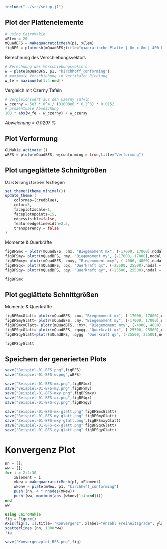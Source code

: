 ```julia
include("../src/setup.jl")
```


## Plot der Plattenelemente

```julia
# using CairoMakie
xElem = 20
mQuadBFS = makequadratcicMesh(p1, xElem)
figBFS = plotmesh(mQuadBFS;title="quadratische Platte | 8m x 8m | 400 Elemente")
```

Berechnung des Verschiebungsvektors

```julia
# Berechnung des Verschiebungsvektors
w = plate(mQuadBFS, p1, "kirchhoff_conforming")
# maximale Verschiebung in vertikaler Richtung
w_fe = maximum(w[1:4:end])
```


Vergleich mit Czerny Tafeln

```julia
# Vergleichswert aus den Czerny Tafeln
w_czerny = 5e3 * 8^4 / (31000e6 * 0.2^3) * 0.0152
# prozentuale Abweichung
100 * abs(w_fe - w_czerny) / w_czerny
```

_Abweichung = 0.0297 %_

## Plot Verformung

```julia
GLMakie.activate!()
wBFS = plotw(mQuadBFS, w;conforming = true,title="Verformung")
```

## Plot ungeglättete Schnittgrößen

Darstellungsfarben festlegen 

```julia
set_theme!(theme_minimal())
update_theme!(
    colormap=(:redblue),
    color=3,
    faceplotzscale=1,
    faceplotnpoints=15,
    edgesvisible=false,
    featureedgelinewidth=2.5,
    transparency = false
)
```

Momente & Querkräfte

```julia
figBFSmx = plotr(mQuadBFS, :mx, "Biegemoment mx", (-17000, 17000),nodal = false, a3d=true)
figBFSmy= plotr(mQuadBFS, :my, "Biegemoment my", (-17000, 17000),nodal = false, a3d=true)
figBFSmxy= plotr(mQuadBFS, :mxy, "Biegemoment mxy", (-4000, 4000),nodal = false, a3d=true)
figBFSqx= plotr(mQuadBFS, :qx, "Querkraft qx", (-25500, 25500),nodal = false, a3d=true)
figBFSqy= plotr(mQuadBFS, :qy, "Querkraft qy", (-25500, 25500),nodal = false, a3d=true)
```

```julia
figBFSmx
```

## Plot geglättete Schnittgrößen

Momente & Querkräfte

```julia
figBFSmxGlatt= plotr(mQuadBFS, :mx, "Biegemoment mx", (-17000, 17000),nodal = true, a3d=true)
figBFSmyGlatt= plotr(mQuadBFS, :my, "Biegemoment my", (-17000, 17000),nodal = true, a3d=true)
figBFSmxyGlatt= plotr(mQuadBFS, :mxy, "Biegemoment mxy", (-4000, 4000),nodal = true, a3d=true)
figBFSqxGlatt= plotr(mQuadBFS, :qxgg, "Querkraft qx", (-25500, 25500),nodal = true, a3d=true)
figBFSqyGlatt=plotr(mQuadBFS, :qygg, "Querkraft qy", (-25500, 25500),nodal = true, a3d=true)
```

```julia
figBFSqyGlatt
```

## Speichern der generierten Plots

```julia
save("Beispiel-01-BFS.png",figBFS)
save("Beispiel-01-BFS-w.png",wBFS)

save("Beispiel-01-BFS-mx.png",figBFSmx)
save("Beispiel-01-BFS-my.png",figBFSmy)
save("Beispiel-01-BFS-mxy.png",figBFSmxy)
save("Beispiel-01-BFS-qx.png",figBFSqx)
save("Beispiel-01-BFS-qy.png",figBFSqy)

save("Beispiel-01-BFS-mx-glatt.png",figBFSmxGlatt)
save("Beispiel-01-BFS-my-glatt.png",figBFSmyGlatt)
save("Beispiel-01-BFS-mxy-glatt.png",figBFSmxyGlatt)
save("Beispiel-01-BFS-qx-glatt.png",figBFSqxGlatt)
save("Beispiel-01-BFS-qy-glatt.png",figBFSqyGlatt)
```

# Konvergenz Plot

```julia
nn = [];
ww = [];
for i = 2:2:30
    xElement = i
    mNew = makequadratcicMesh(p1, xElement)
    wkonv = plate(mNew, p1, "kirchhoff_conforming")
    push!(nn, 4 * nnodes(mNew))
    push!(ww, maximum(abs.(wkonv[1:4:end])))
end
ww
```


```julia
using CairoMakie
fig = Figure()
Axis(fig[1, 1],title= "Konvergenz", xlabel="Anzahl Freiheitsgrade", ylabel="Maximale Verschiebung in mm")
scatterlines!(nn, 1000*ww)
fig
```

```julia
save("Konvergenzplot_BFS.png",fig)
```